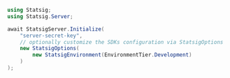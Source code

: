```csharp
using Statsig;
using Statsig.Server;

await StatsigServer.Initialize(
    "server-secret-key",
    // optionally customize the SDKs configuration via StatsigOptions
    new StatsigOptions(
        new StatsigEnvironment(EnvironmentTier.Development)
    )
);
```
